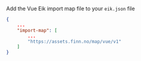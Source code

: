 Add the Vue Eik import map file to your `eik.json` file

```json
{
    ...
    "import-map": [
        ...
        "https://assets.finn.no/map/vue/v1"
    ]
}
```
